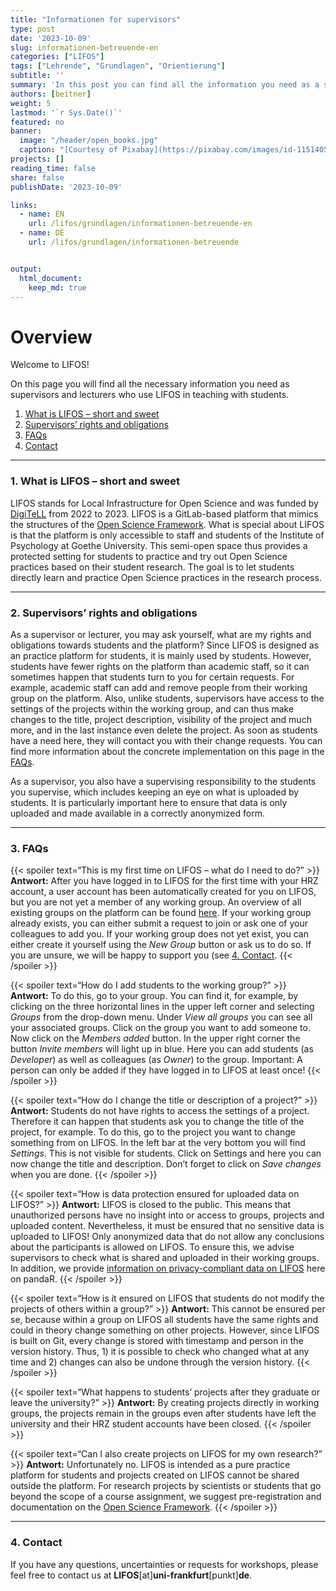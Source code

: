 ```yaml
---
title: "Informationen for supervisors" 
type: post
date: '2023-10-09' 
slug: informationen-betreuende-en
categories: ["LIFOS"] 
tags: ["Lehrende", "Grundlagen", "Orientierung"] 
subtitle: ''
summary: 'In this post you can find all the information you need as a supervisor who uses LIFOS in their teaching. This includes, amongs others, what LIFOs is in the first place, your rights and obligations as a supervisor and FAQs.'
authors: [beitner] 
weight: 5
lastmod: '`r Sys.Date()`'
featured: no
banner:
  image: "/header/open_books.jpg"
  caption: "[Courtesy of Pixabay](https://pixabay.com/images/id-1151405/)"
projects: []
reading_time: false
share: false
publishDate: '2023-10-09'

links:
  - name: EN
    url: /lifos/grundlagen/informationen-betreuende-en
  - name: DE
    url: /lifos/grundlagen/informationen-betreuende


output:
  html_document:
    keep_md: true
---
```


# Overview

Welcome to LIFOS! 

On this page you will find all the necessary information you need as supervisors and lecturers who use LIFOS in teaching with students. 

1. [What is LIFOS -- short and sweet](#WhatisLIFOS)
2. [Supervisors' rights and obligations](#Rights)
3. [FAQs](#FAQs)
4. [Contact](#Contact)

***

### 1. What is LIFOS -- short and sweet {#WhatisLIFOS .anchorheader}

LIFOS stands for Local Infrastructure for Open Science and was funded by [DigiTeLL](https://www.uni-frankfurt.de/106206707/Projekt_DigiTeLL) from 2022 to 2023. LIFOS is a GitLab-based platform that mimics the structures of the [Open Science Framework](https://osf.io/). What is special about LIFOS is that the platform is only accessible to staff and students of the Institute of Psychology at Goethe University. This semi-open space thus provides a protected setting for students to practice and try out Open Science practices based on their student research. The goal is to let students directly learn and practice Open Science practices in the research process. 

***

### 2. Supervisors' rights and obligations {#Rigths .anchorheader}

As a supervisor or lecturer, you may ask yourself, what are my rights and obligations towards students and the platform? Since LIFOS is designed as an practice platform for students, it is mainly used by students. However, students have fewer rights on the platform than academic staff, so it can sometimes happen that students turn to you for certain requests. For example, academic staff can add and remove people from their working group on the platform. Also, unlike students, supervisors have access to the settings of the projects within the working group, and can thus make changes to the title, project description, visibility of the project and much more, and in the last instance even delete the project. As soon as students have a need here, they will contact you with their change requests. You can find more information about the concrete implementation on this page in the [FAQs](#FAQs).

As a supervisor, you also have a supervising responsibility to the students you supervise, which includes keeping an eye on what is uploaded by students. It is particularly important here to ensure that data is only uploaded and made available in a correctly anonymized form. 


***

### 3. FAQs {#FAQs .anchorheader}

{{< spoiler text="This is my first time on LIFOS -- what do I need to do?" >}}
**Antwort:** After you have logged in to LIFOS for the first time with your HRZ account, a user account has been automatically created for you on LIFOS, but you are not yet a member of any working group. An overview of all existing groups on the platform can be found [here](https://lifos.uni-frankfurt.de/explore/groups). If your working group already exists, you can either submit a request to join or ask one of your colleagues to add you. If your working group does not yet exist, you can either create it yourself using the *New Group* button or ask us to do so. If you are unsure, we will be happy to support you (see [4. Contact](#Contact).
{{< /spoiler >}}

{{< spoiler text="How do I add students to the working group?" >}}
**Antwort:** To do this, go to your group. You can find it, for example, by clicking on the three horizontal lines in the upper left corner and selecting *Groups* from the drop-down menu. Under *View all groups* you can see all your associated groups. Click on the group you want to add someone to. Now click on the *Members added* button. In the upper right corner the button *Invite members* will light up in blue. Here you can add students (as *Developer*) as well as colleagues (as *Owner*) to the group. Important: A person can only be added if they have logged in to LIFOS at least once!
{{< /spoiler >}}

{{< spoiler text="How do I change the title or description of a project?" >}}
**Antwort:** Students do not have rights to access the settings of a project. Therefore it can happen that students ask you to change the title of the project, for example. To do this, go to the project you want to change something from on LIFOS. In the left bar at the very bottom you will find *Settings*. This is not visible for students. Click on Settings and here you can now change the title and description. Don't forget to click on *Save changes* when you are done.
{{< /spoiler >}}

{{< spoiler text="How is data protection ensured for uploaded data on LIFOS?" >}}
**Antwort:** LIFOS is closed to the public. This means that unauthorized persons have no insight into or access to groups, projects and uploaded content. Nevertheless, it must be ensured that no sensitive data is uploaded to LIFOS! Only anonymized data that do not allow any conclusions about the participants is allowed on LIFOS. To ensure this, we advise supervisors to check what is shared and uploaded in their working groups. In addition, we provide [information on privacy-compliant data on LIFOS](https://pandar.netlify.app/lifos/grundlagen/datenschutz-en/) here on pandaR. 
{{< /spoiler >}}

{{< spoiler text="How is it ensured on LIFOS that students do not modify the projects of others within a group?" >}}
**Antwort:** This cannot be ensured per se, because within a group on LIFOS all students have the same rights and could in theory change something on other projects. However, since LIFOS is built on Git, every change is stored with timestamp and person in the version history. Thus, 1) it is possible to check who changed what at any time and 2) changes can also be undone through the version history. 
{{< /spoiler >}}

{{< spoiler text="What happens to students' projects after they graduate or leave the university?" >}}
**Antwort:** By creating projects directly in working groups, the projects remain in the groups even after students have left the university and their HRZ student accounts have been closed. 
{{< /spoiler >}}

{{< spoiler text="Can I also create projects on LIFOS for my own research?" >}}
**Antwort:** Unfortunately no. LIFOS is intended as a pure practice platform for students and projects created on LIFOS cannot be shared outside the platform. For research projects by scientists or students that go beyond the scope of a course assignment, we suggest pre-registration and documentation on the [Open Science Framework](https://osf.io/). 
{{< /spoiler >}}

***

### 4. Contact {#Contact .anchorheader}

If you have any questions, uncertainties or requests for workshops, please feel free to contact us at **LIFOS**[at]**uni-frankfurt**[punkt]**de**.
